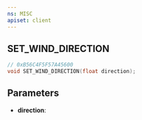 ```yaml
---
ns: MISC
apiset: client
---
```

## SET_WIND_DIRECTION

```c
// 0xB56C4F5F57A45600
void SET_WIND_DIRECTION(float direction);
```


## Parameters
* **direction**: